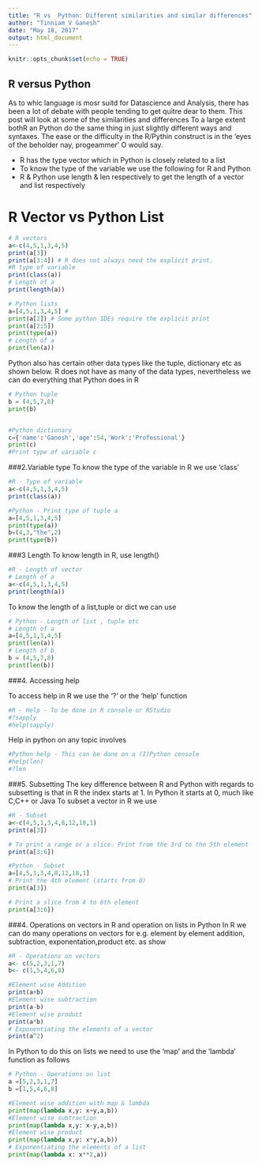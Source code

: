 ```yaml
---
title: "R vs  Python: Different similarities and similar differences"
author: "Tinniam V Ganesh"
date: "May 18, 2017"
output: html_document
---
```


```r
knitr::opts_chunk$set(echo = TRUE)
```

## R versus Python 
As to whic language is mosr suitd for Datascience and Analysis, there has been a lot of debate with
people tending to get quitre dear to them. This post will look at some of the similarities and differences
To a large extent bothR an Python do the same thing in just slightly different ways and syntaxes. The ease or the difficulty in the R/Pythin construct is in the 'eyes of the beholder nay, progeammer' O would say.\

- R has the type vector which in Python is closely related to a list
- To know the type of the variable we use the following for R and Python
- R & Python use length & len respectively to get the length of a vector and list respectively

# R Vector vs Python List
```r
# R vectors
a<-c(4,5,1,3,4,5)
print(a[3])
print(a[3:4]) # R does not always need the explicit print. 
#R type of variable
print(class(a))
# Length of a
print(length(a))
```

```python
# Python lists
a=[4,5,1,3,4,5] # 
print(a[2]) # Some python IDEs require the explicit print
print(a[2:5])
print(type(a))
# Length of a
print(len(a))
```

Python also has certain other data types like the tuple, dictionary etc as shown below. R does not have as many of the data types, nevertheless we can do everything that Python does in R

```python
# Python tuple
b = (4,5,7,8)
print(b)


#Python dictionary
c={'name':'Ganesh','age':54,'Work':'Professional'}
print(c)
#Print type of variable c

```


###2.Variable type
To know the type of the variable in R we use 'class'

```r
#R - Type of variable
a<-c(4,5,1,3,4,5)
print(class(a))

```

```python
#Python - Print type of tuple a
a=[4,5,1,3,4,5]
print(type(a))
b=(4,3,"the",2)
print(type(b))
```

###3 Length 
To know length in R, use length()
```r
#R - Length of vector
# Length of a
a<-c(4,5,1,3,4,5)
print(length(a))
```

To know the length of a list,tuple or dict we can use
```python
# Python - Length of list , tuple etc
# Length of a
a=[4,5,1,3,4,5]
print(len(a))
# Length of b
b = (4,5,7,8)
print(len(b))

```


###4. Accessing help

To access help in R we use the '?' or the 'help' function 
```r
#R - Help - To be done in R console or RStudio
#?sapply
#help(sapply)
```

Help in python on any topic involves
```python
#Python help - This can be done on a (I)Python console
#help(len)
#?len
```

###5. Subsetting
The key difference between R and Python with regards to subsetting is that in R the index starts at 1. In Python it starts at 0, much like C,C++ or Java
To subset a vector in R we use
```r
#R - Subset
a<-c(4,5,1,3,4,8,12,18,1)
print(a[3])

# To print a range or a slice. Print from the 3rd to the 5th element
print(a[3:6])
```

```python
#Python - Subset
a=[4,5,1,3,4,8,12,18,1]
# Print the 4th element (starts from 0)
print(a[3])

# Print a slice from 4 to 6th element
print(a[3:6])
```

###4. Operations on vectors in R and operation on lists in Python
In R we can do many operations on vectors for e.g. element by element addition, subtraction,
exponentation,product etc. as show
```r
#R - Operations on vectors
a<- c(5,2,3,1,7)
b<- c(1,5,4,6,8)

#Element wise Addition
print(a+b)
#Element wise subtraction
print(a-b)
#Element wise product
print(a*b)
# Exponentiating the elements of a vector
print(a^2)
```

In Python to do this on lists we need to use the 'map' and the 'lambda' function as follows
```python
# Python - Operations on list
a =[5,2,3,1,7]
b =[1,5,4,6,8]

#Element wise addition with map & lambda
print(map(lambda x,y: x+y,a,b))
#Element wise subtraction
print(map(lambda x,y: x-y,a,b))
#Element wise product
print(map(lambda x,y: x*y,a,b))
# Exponentiating the elements of a list
print(map(lambda x: x**2,a))


```

